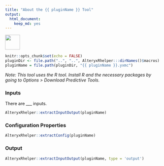 ```yaml
---
title: "About the {{ pluginName }} Tool"
output: 
  html_document: 
    keep_md: yes
---
```


<img src="../../{{ pluginName }}Icon.png" width=48 height=48 />

```r
knitr::opts_chunk$set(echo = FALSE)
pluginDir <- file.path("..", "..", AlteryxRhelper:::dirNames()$macros)
pluginName = file.path(pluginDir, "{{ pluginName }}.yxmc")
```

<!-- Insert description of plugin -->

_Note: This tool uses the R tool. Install R and the necessary packages by going to Options > Download Predictive Tools._

### Inputs

There are ___ inputs.

```r
AlteryxRhelper::extractInputOutput(pluginName)
```

### Configuration Properties

```r
AlteryxRhelper::extractConfig(pluginName)
```

### Output

```r
AlteryxRhelper::extractInputOutput(pluginName, type = 'output')
```
